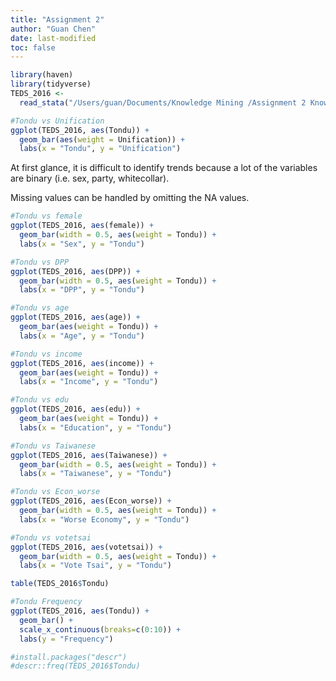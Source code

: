 ```yaml
---
title: "Assignment 2"
author: "Guan Chen"
date: last-modified
toc: false
---
```


```r
library(haven)
library(tidyverse)
TEDS_2016 <-
  read_stata("/Users/guan/Documents/Knowledge Mining /Assignment 2 Knowledge Mining/TEDS_2016.dta")

#Tondu vs Unification
ggplot(TEDS_2016, aes(Tondu)) +
  geom_bar(aes(weight = Unification)) +
  labs(x = "Tondu", y = "Unification")

```

At first glance, it is difficult to identify trends because a lot of the variables are binary (i.e. sex, party, whitecollar). 

Missing values can be handled by omitting the NA values.

```r
#Tondu vs female
ggplot(TEDS_2016, aes(female)) +
  geom_bar(width = 0.5, aes(weight = Tondu)) +
  labs(x = "Sex", y = "Tondu") 

#Tondu vs DPP
ggplot(TEDS_2016, aes(DPP)) +
  geom_bar(width = 0.5, aes(weight = Tondu)) +
  labs(x = "DPP", y = "Tondu")

#Tondu vs age
ggplot(TEDS_2016, aes(age)) +
  geom_bar(aes(weight = Tondu)) +
  labs(x = "Age", y = "Tondu")

#Tondu vs income
ggplot(TEDS_2016, aes(income)) +
  geom_bar(aes(weight = Tondu)) +
  labs(x = "Income", y = "Tondu")

#Tondu vs edu
ggplot(TEDS_2016, aes(edu)) +
  geom_bar(aes(weight = Tondu)) +
  labs(x = "Education", y = "Tondu")

#Tondu vs Taiwanese
ggplot(TEDS_2016, aes(Taiwanese)) +
  geom_bar(width = 0.5, aes(weight = Tondu)) +
  labs(x = "Taiwanese", y = "Tondu")

#Tondu vs Econ_worse
ggplot(TEDS_2016, aes(Econ_worse)) +
  geom_bar(width = 0.5, aes(weight = Tondu)) +
  labs(x = "Worse Economy", y = "Tondu")

#Tondu vs votetsai
ggplot(TEDS_2016, aes(votetsai)) +
  geom_bar(width = 0.5, aes(weight = Tondu)) +
  labs(x = "Vote Tsai", y = "Tondu")

table(TEDS_2016$Tondu)

#Tondu Frequency
ggplot(TEDS_2016, aes(Tondu)) +
  geom_bar() +
  scale_x_continuous(breaks=c(0:10)) +
  labs(y = "Frequency")

#install.packages("descr")
#descr::freq(TEDS_2016$Tondu)
```
